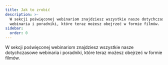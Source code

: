 ```yaml
---
title: Jak to zrobić
description: >-
  W sekcji poświęconej webinariom znajdziesz wszystkie nasze dotychczasowe
  webinaria i poradniki, które teraz możesz obejrzeć w formie filmów.
sidebar:
  order: 0
---
```


W sekcji poświęconej webinariom znajdziesz wszystkie nasze dotychczasowe webinaria i poradniki, które teraz możesz obejrzeć w formie filmów.

<CloudinaryImage width="700" height="525" resize="scale" quality="best" alt="Już wkrótce" src="academy/webinars" errorImage="noimage_opaque_nyrtl0.png" />

